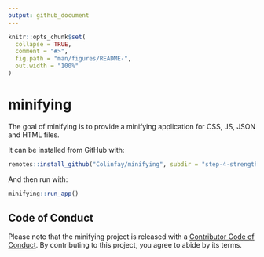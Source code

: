 ```yaml
---
output: github_document
---
```


<!-- README.md is generated from README.Rmd. Please edit that file -->

```r
knitr::opts_chunk$set(
  collapse = TRUE,
  comment = "#>",
  fig.path = "man/figures/README-",
  out.width = "100%"
)
```

# minifying

<!-- badges: start -->
<!-- badges: end -->

The goal of minifying is to provide a minifying application for CSS, JS, JSON and HTML files. 

It can be installed from GitHub with:

```r
remotes::install_github("Colinfay/minifying", subdir = "step-4-strengthen")
```

And then run with: 

```r
minifying::run_app()
```


## Code of Conduct

Please note that the minifying project is released with a [Contributor Code of Conduct](https://contributor-covenant.org/version/2/0/CODE_OF_CONDUCT.html). By contributing to this project, you agree to abide by its terms.